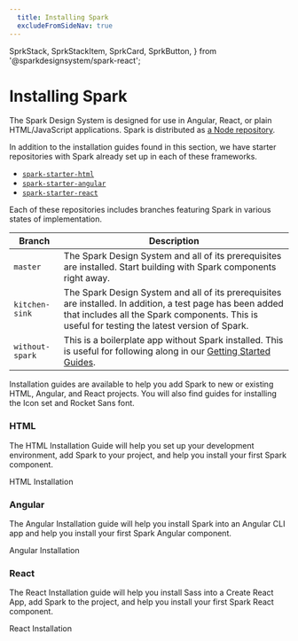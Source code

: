 ```yaml
---
  title: Installing Spark
  excludeFromSideNav: true
---
```

  SprkStack,
  SprkStackItem,
  SprkCard,
  SprkButton,
} from '@sparkdesignsystem/spark-react';

# Installing Spark

The Spark Design System is designed for use in Angular, React, or plain HTML/JavaScript applications. Spark is distributed as [a Node repository](https://www.npmjs.com/package/spark-design-system).

In addition to the installation guides found in this section, we have starter repositories with Spark already set up in each of these frameworks.

* [`spark-starter-html`](https://github.com/sparkdesignsystem/spark-starter-html)
* [`spark-starter-angular`](https://github.com/sparkdesignsystem/spark-starter-angular)
* [`spark-starter-react`](https://github.com/sparkdesignsystem/spark-starter-react)

Each of these repositories includes branches featuring Spark in various states of implementation.

| Branch | Description |
|---|---|
| `master` | The Spark Design System and all of its prerequisites are installed. Start building with Spark components right away. |
| `kitchen-sink` | The Spark Design System and all of its prerequisites are installed. In addition, a test page has been added that includes all the Spark components. This is useful for testing the latest version of Spark. |
| `without-spark` | This is a boilerplate app without Spark installed. This is useful for following along in our [Getting Started Guides](). |
<SprkStack itemSpacing="huge">
  <SprkStackItem>
    <p className="sprk-b-TypeBodyTwo sprk-u-Measure">
      Installation guides are available to help you add Spark to new or
      existing HTML, Angular, and React projects. You will also find guides
      for installing the Icon set and Rocket Sans font.
    </p>
  </SprkStackItem>
  <SprkStackItem>
    <div className="docs-o-Grid docs-o-Grid--three-col docs-o-Grid--large">
      <SprkCard additionalContentClasses="sprk-o-Stack sprk-o-Stack--large">
        <h3 className="sprk-b-TypeDisplayFive sprk-o-Stack__item">
          HTML
        </h3>
        <p className="sprk-b-TypeBodyTwo sprk-o-Stack__item">
          The HTML Installation Guide will help you set up your development
          environment, add Spark to your project, and help you install your
          first Spark component.
        </p>
        <div className="sprk-o-Stack__item">
          <SprkButton
            variant="secondary"
            element="a"
            href="/installing-spark/vanilla-installation"
          >
            HTML Installation
          </SprkButton>
        </div>
      </SprkCard>
      <SprkCard additionalContentClasses="sprk-o-Stack sprk-o-Stack--large">
        <h3 className="sprk-b-TypeDisplayFive sprk-o-Stack__item">
          Angular
        </h3>
        <p className="sprk-b-TypeBodyTwo sprk-o-Stack__item">
          The Angular Installation guide will help you install Spark into an
          Angular CLI app and help you install your first Spark Angular component.
        </p>
        <div className="sprk-o-Stack__item">
          <SprkButton
            variant="secondary"
            element="a"
            href="/installing-spark/angular"
          >
            Angular Installation
          </SprkButton>
        </div>
      </SprkCard>
      <SprkCard additionalContentClasses="sprk-o-Stack sprk-o-Stack--large">
        <h3 className="sprk-b-TypeDisplayFive sprk-o-Stack__item">
          React
        </h3>
        <p className="sprk-b-TypeBodyTwo sprk-o-Stack__item">
          The React Installation guide will help you install Sass into a Create
          React App, add Spark to the project, and help you install your first
          Spark React component.
        </p>
        <div className="sprk-o-Stack__item">
          <SprkButton
            variant="secondary"
            element="a"
            href="/installing-spark/react"
          >
            React Installation
          </SprkButton>
        </div>
      </SprkCard>
    </div>
  </SprkStackItem>
</SprkStack>
